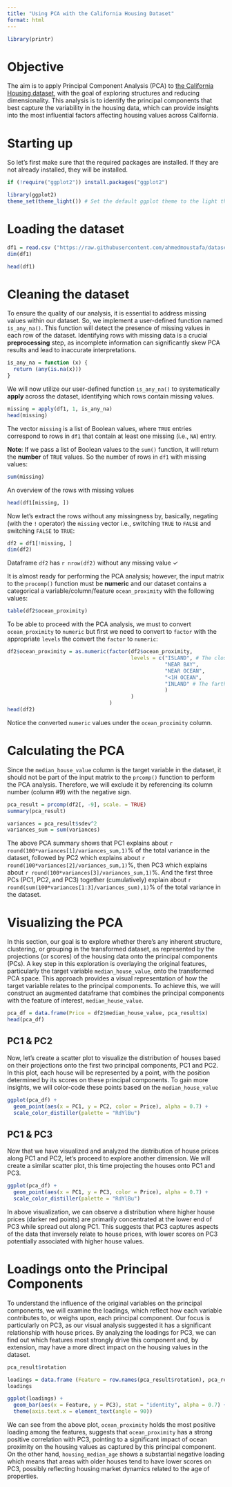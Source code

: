 ```yaml
---
title: "Using PCA with the California Housing Dataset"
format: html
---
```


```r
library(printr)
```

# Objective

The aim is to apply Principal Component Analysis (PCA) to [the California Housing dataset](https://github.com/ahmedmoustafa/datasets/tree/main/housing), with the goal of exploring structures and reducing dimensionality. This analysis is to identify the principal components that best capture the variability in the housing data, which can provide insights into the most influential factors affecting housing values across California.

# Starting up

So let's first make sure that the required packages are installed. If they are not already installed, they will be installed.

```r
if (!require("ggplot2")) install.packages("ggplot2")
```

```r
library(ggplot2)
theme_set(theme_light()) # Set the default ggplot theme to the light theme
```

# Loading the dataset

```r
df1 = read.csv ("https://raw.githubusercontent.com/ahmedmoustafa/datasets/main/housing/housing.csv")
dim(df1)
```

```r
head(df1)
```

# Cleaning the dataset

To ensure the quality of our analysis, it is essential to address missing values within our dataset. So, we implement a user-defined function named `is_any_na()`. This function will detect the presence of missing values in each row of the dataset. Identifying rows with missing data is a crucial **preprocessing** step, as incomplete information can significantly skew PCA results and lead to inaccurate interpretations.

```r
is_any_na = function (x) {
  return (any(is.na(x)))
}
```

We will now utilize our user-defined function `is_any_na()` to systematically **apply** across the dataset, identifying which rows contain missing values.

```r
missing = apply(df1, 1, is_any_na)
head(missing)
```

The vector `missing` is a list of Boolean values, where `TRUE` entries correspond to rows in `df1` that contain at least one missing (i.e., `NA`) entry.

**Note**: If we pass a list of Boolean values to the `sum()` function, it will return the **number** of `TRUE` values. So the number of rows in `df1` with missing values:

```r
sum(missing)
```

An overview of the rows with missing values

```r
head(df1[missing, ])
```

Now let's extract the rows without any missingness by, basically, negating (with the `!` operator) the `missing` vector i.e., switching `TRUE` to `FALSE` and switching `FALSE` to `TRUE`:

```r
df2 = df1[!missing, ]
dim(df2)
```

Dataframe `df2` has `r nrow(df2)` without any missing value &check;

It is almost ready for performing the PCA analysis; however, the input matrix to the `procomp()` function must be **numeric** and our dataset contains a categorical a variable/column/feature `ocean_proximity` with the following values:

```r
table(df2$ocean_proximity)
```

To be able to proceed with the PCA analysis, we must to convert `ocean_proximity` to `numeric` but first we need to convert to `factor` with the appropriate `levels` the convert the `factor` to `numeric`:

```r
df2$ocean_proximity = as.numeric(factor(df2$ocean_proximity, 
                                        levels = c("ISLAND", # The closest to the ocean
                                                   "NEAR BAY", 
                                                   "NEAR OCEAN", 
                                                   "<1H OCEAN", 
                                                   "INLAND" # The farthest from the ocean
                                                   )
                                        )
                                 )
head(df2)
```

Notice the converted `numeric` values under the `ocean_proximity` column.

# Calculating the PCA

Since the `median_house_value` column is the target variable in the dataset, it should not be part of the input matrix to the `prcomp()` function to perform the PCA analysis. Therefore, we will exclude it by referencing its column number (column #9) with the negative sign.

```r
pca_result = prcomp(df2[, -9], scale. = TRUE)
summary(pca_result)
```

```r
variances = pca_result$sdev^2
variances_sum = sum(variances)
```

The above PCA summary shows that PC1 explains about `r round(100*variances[1]/variances_sum,1)`% of the total variance in the dataset, followed by PC2 which explains about `r round(100*variances[2]/variances_sum,1)`%, then PC3 which explains about `r round(100*variances[3]/variances_sum,1)`%. And the first three PCs (PC1, PC2, and PC3) together (cumulatively) explain about `r round(sum(100*variances[1:3]/variances_sum),1)`% of the total variance in the dataset.

# Visualizing the PCA

In this section, our goal is to explore whether there's any inherent structure, clustering, or grouping in the transformed dataset, as represented by the projections (or scores) of the housing data onto the principal components (PCs). A key step in this exploration is overlaying the original features, particularly the target variable `median_house_value`, onto the transformed PCA space. This approach provides a visual representation of how the target variable relates to the principal components. To achieve this, we will construct an augmented dataframe that combines the principal components with the feature of interest, `median_house_value`.


```r
pca_df = data.frame(Price = df2$median_house_value, pca_result$x)
head(pca_df)
```

## PC1 & PC2

Now, let's create a scatter plot to visualize the distribution of houses based on their projections onto the first two principal components, PC1 and PC2. In this plot, each house will be represented by a point, with the position determined by its scores on these principal components. To gain more insights, we will color-code these points based on the `median_house_value`

```r
ggplot(pca_df) +
  geom_point(aes(x = PC1, y = PC2, color = Price), alpha = 0.7) +
  scale_color_distiller(palette = "RdYlBu")
```

## PC1 & PC3

Now that we have visualized and analyzed the distribution of house prices along PC1 and PC2, let's proceed to explore another dimension. We will create a similar scatter plot, this time projecting the houses onto PC1 and PC3.

```r
ggplot(pca_df) +
  geom_point(aes(x = PC1, y = PC3, color = Price), alpha = 0.7) +
  scale_color_distiller(palette = "RdYlBu")
```

In above visualization, we can observe a distribution where higher house prices (darker red points) are primarily concentrated at the lower end of PC3 while spread out along PC1. This suggests that PC3 captures aspects of the data that inversely relate to house prices, with lower scores on PC3 potentially associated with higher house values.

# Loadings onto the Principal Components

To understand the influence of the original variables on the principal components, we will examine the loadings, which reflect how each variable contributes to, or weighs upon, each principal component. Our focus is particularly on PC3, as our visual analysis suggested it has a significant relationship with house prices. By analyzing the loadings for PC3, we can find out which features most strongly drive this component and, by extension, may have a more direct impact on the housing values in the dataset.

```r
pca_result$rotation
```

```r
loadings = data.frame (Feature = row.names(pca_result$rotation), pca_result$rotation)
loadings
```

```r
ggplot(loadings) +
  geom_bar(aes(x = Feature, y = PC3), stat = "identity", alpha = 0.7) +
  theme(axis.text.x = element_text(angle = 90))
```

We can see from the above plot, `ocean_proximity` holds the most positive loading among the features, suggests that `ocean_proximity` has a strong positive correlation with PC3, pointing to a significant impact of ocean proximity on the housing values as captured by this principal component. On the other hand, `housing_median_age` shows a substantial negative loading which means that areas with older houses tend to have lower scores on PC3, possibly reflecting housing market dynamics related to the age of properties.
